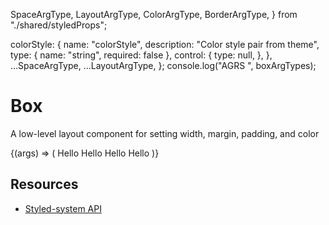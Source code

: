   SpaceArgType,
  LayoutArgType,
  ColorArgType,
  BorderArgType,
} from "./shared/styledProps";

  colorStyle: {
    name: "colorStyle",
    description: "Color style pair from theme",
    type: { name: "string", required: false },
    control: {
      type: null,
    },
  },
  ...SpaceArgType,
  ...LayoutArgType,
};
console.log("AGRS ", boxArgTypes);

<Meta title="Core/Layout/Box" component={Box} />

# Box

A low-level layout component for setting width, margin, padding, and color

<Canvas withToolbar>
  <Story name="Default" argTypes={boxArgTypes}>
    {(args) => (
      <Box>
        <Box p={3} color="white" bg="blue">
          Hello
        </Box>
        <Box p={3} mt={2} colorStyle="error">
          Hello
        </Box>
        <Box p={3} mt={2} color="error">
          Hello
        </Box>
        <Box p={3} mt={2} color="warning">
          Hello
        </Box>
      </Box>
    )}
  </Story>
</Canvas>

<ArgsTable story="Default" />

## **Resources**

- [Styled-system API](https://styled-system.com/api)
